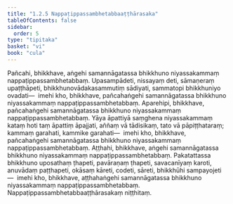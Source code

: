 ```yaml
---
title: "1.2.5 Nappaṭippassambhetabbaaṭṭhārasaka"
tableOfContents: false
sidebar:
  order: 5
type: "tipitaka"
basket: "vi"
book: "cula"
---
```



<DynamicBreadcrumb />

<Division number="18" book="cula" bookNo="4" page="20">

<Paragraph number="103" book="cula">
Pañcahi, bhikkhave, aṅgehi samannāgatassa bhikkhuno niyassakammaṃ nappaṭippassambhetabbaṃ. Upasampādeti, nissayaṃ deti, sāmaṇeraṃ upaṭṭhāpeti, bhikkhunovādakasammutiṃ sādiyati, sammatopi bhikkhuniyo ovadati—  imehi kho, bhikkhave, pañcahaṅgehi samannāgatassa bhikkhuno niyassakammaṃ nappaṭippassambhetabbaṃ.
</Paragraph>

<Paragraph number="104" book="cula">
Aparehipi, bhikkhave, pañcahaṅgehi samannāgatassa bhikkhuno niyassakammaṃ nappaṭippassambhetabbaṃ. Yāya āpattiyā saṃghena niyassakammaṃ kataṃ hoti taṃ āpattiṃ āpajjati, aññaṃ vā tādisikaṃ, tato vā pāpiṭṭhataraṃ; kammaṃ garahati, kammike garahati—  imehi kho, bhikkhave, pañcahaṅgehi samannāgatassa bhikkhuno niyassakammaṃ nappaṭippassambhetabbaṃ.
</Paragraph>

<Paragraph number="105" book="cula">
Aṭṭhahi, bhikkhave, aṅgehi samannāgatassa bhikkhuno niyassakammaṃ nappaṭippassambhetabbaṃ. Pakatattassa bhikkhuno uposathaṃ ṭhapeti, pavāraṇaṃ ṭhapeti, savacanīyaṃ karoti, anuvādaṃ paṭṭhapeti, okāsaṃ kāreti, codeti, sāreti, bhikkhūhi sampayojeti—  imehi kho, bhikkhave, aṭṭhahaṅgehi samannāgatassa bhikkhuno niyassakammaṃ nappaṭippassambhetabbaṃ.

</Paragraph>
</Division>

<Paragraph number="106" type="center" book="cula">
Nappaṭippassambhetabbaaṭṭhārasakaṃ niṭṭhitaṃ.
</Paragraph>